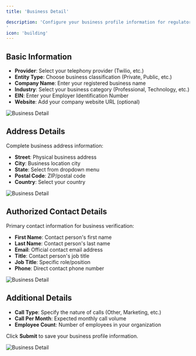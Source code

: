 ```yaml
---
title: 'Business Detail'

description: 'Configure your business profile information for regulatory compliance and company identification.
'
icon: 'building'
---
```

## Basic Information
- **Provider**: Select your telephony provider (Twilio, etc.)
- **Entity Type**: Choose business classification (Private, Public, etc.)
- **Company Name**: Enter your registered business name
- **Industry**: Select your business category (Professional, Technology, etc.)
- **EIN**: Enter your Employer Identification Number
- **Website**: Add your company website URL (optional)

![Business Detail](/images/settings/business-detail/image1.png)

## Address Details
Complete business address information:
- **Street**: Physical business address
- **City**: Business location city
- **State**: Select from dropdown menu
- **Postal Code**: ZIP/postal code
- **Country**: Select your country

![Business Detail](/images/settings/business-detail/image2.png)

## Authorized Contact Details
Primary contact information for business verification:
- **First Name**: Contact person's first name
- **Last Name**: Contact person's last name
- **Email**: Official contact email address
- **Title**: Contact person's job title
- **Job Title**: Specific role/position
- **Phone**: Direct contact phone number

![Business Detail](/images/settings/business-detail/image3.png)

## Additional Details
- **Call Type**: Specify the nature of calls (Other, Marketing, etc.)
- **Call Per Month**: Expected monthly call volume
- **Employee Count**: Number of employees in your organization

Click **Submit** to save your business profile information.

![Business Detail](/images/settings/business-detail/image4.png)